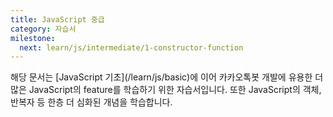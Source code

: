 ```yaml
---
title: JavaScript 중급
category: 자습서
milestone:
  next: learn/js/intermediate/1-constructor-function
---
```


<Section>
  해당 문서는 [JavaScript 기초](/learn/js/basic)에 이어 카카오톡봇 개발에 유용한 더 많은 JavaScript의 feature를 학습하기 위한 자습서입니다. 
  또한 JavaScript의 객체, 반복자 등 한층 더 심화된 개념을 학습합니다.
</Section>